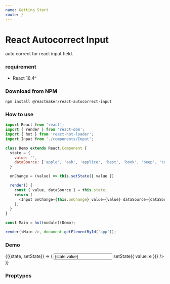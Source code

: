 ```yaml
---
name: Getting Start
route: /
---
```



# React Autocorrect Input

auto correct for react input field.

### requirement

- React 16.4^

### Download from NPM

```
npm install @reactmaker/react-autocorrect-input
```

### How to use

```javascript
import React from 'react';
import { render } from 'react-dom';
import { hot } from 'react-hot-loader';
import Input from './components/Input';

class Demo extends React.Component {
  state = {
    value: '',
    dataSource: ['apple', 'ask', 'applice', 'best', 'book', 'beep', 'cat', 'can', 'car'],
  }

  onChange = (value) => this.setState({ value })

  render() {
    const { value, dataSource } = this.state;
    return (
      <Input onChange={this.onChange} value={value} dataSource={dataSource} />
    );
  }
}

const Main = hot(module)(Demo);

render(<Main />, document.getElementById('app'));

```

### Demo

<Playground>
<div style={{width: '100%', height: 150}}>
  <State initial={{value: 'apple is the best food for cat', dataSource: ['apple', 'ask', 'applice', 'best', 'book', 'beep', 'cat', 'can', 'car']}}>
    {({state, setState}) => (
        <Input
          value={state.value}
          dataSource={state.dataSource}
          onChange={e => setState({ value: e })}
        />
    )}
  </State>
</div>
</Playground>

### Proptypes

<PropsTable of={Input} />
